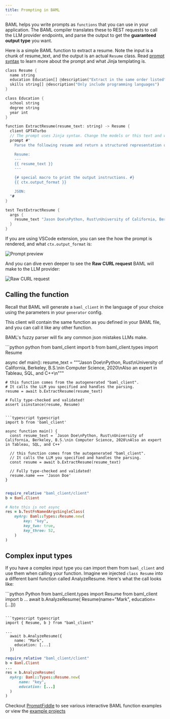 ```yaml
---
title: Prompting in BAML
---
```

BAML helps you write prompts as `functions` that you can use in your application. The BAML compiler translates these to REST requests to call the LLM provider endpoints, and parse the output to get the **guaranteed output type** you want.

Here is a simple BAML function to extract a resume. Note the input is a chunk of resume_text, and the output is an actual `Resume` class. Read [prompt syntax](../prompt-syntax/what-is-jinja.mdx) to learn more about the prompt and what Jinja templating is.

```rust BAML
class Resume {
  name string
  education Education[] @description("Extract in the same order listed")
  skills string[] @description("Only include programming languages")
}

class Education {
  school string
  degree string
  year int
}

function ExtractResume(resume_text: string) -> Resume {
  client GPT4Turbo
  // The prompt uses Jinja syntax. Change the models or this text and watch the prompt preview change!
  prompt #"
    Parse the following resume and return a structured representation of the data in the schema below.

    Resume:
    ---
    {{ resume_text }}
    ---

    {# special macro to print the output instructions. #}
    {{ ctx.output_format }}

    JSON:
  "#
}

test TestExtractResume {
  args {
    resume_text "Jason Doe\nPython, Rust\nUniversity of California, Berkeley, B.S.\nin Computer Science, 2020\nAlso an expert in Tableau, SQL, and C++"
  }
}
```

If you are using VSCode extension, you can see the how the prompt is rendered, and what `ctx.output_format` is:

<img src="/assets/vscode/extract-resume-prompt-preview.png" alt="Prompt preview" />

And you can dive even deeper to see the **Raw CURL request** BAML will make to the LLM provider:

<img src="/assets/vscode/curl-preview.png" alt="Raw CURL request" />


## Calling the function
Recall that BAML will generate a `baml_client` in the language of your choice using the parameters in your `generator` config.

This client will contain the same function as you defined in your BAML file, and you can call it like any other function.

BAML's fuzzy parser will fix any common json mistakes LLMs make.

<CodeBlocks>
```python python
from baml_client import b
from baml_client.types import Resume

async def main():
resume_text = """Jason Doe\nPython, Rust\nUniversity of California, Berkeley, B.S.\nin Computer Science, 2020\nAlso an expert in Tableau, SQL, and C++\n"""

    # this function comes from the autogenerated "baml_client".
    # It calls the LLM you specified and handles the parsing.
    resume = await b.ExtractResume(resume_text)

    # Fully type-checked and validated!
    assert isinstance(resume, Resume)

```

```typescript typescript
import b from 'baml_client'

async function main() {
  const resume_text = `Jason Doe\nPython, Rust\nUniversity of California, Berkeley, B.S.\nin Computer Science, 2020\nAlso an expert in Tableau, SQL, and C++`

  // this function comes from the autogenerated "baml_client".
  // It calls the LLM you specified and handles the parsing.
  const resume = await b.ExtractResume(resume_text)

  // Fully type-checked and validated!
  resume.name === 'Jason Doe'
}
```

```ruby ruby

require_relative "baml_client/client"
b = Baml.Client

# Note this is not async
res = b.TestFnNamedArgsSingleClass(
    myArg: Baml::Types::Resume.new(
        key: "key",
        key_two: true,
        key_three: 52,
    )
)
```

</CodeBlocks>

## Complex input types

If you have a complex input type you can import them from `baml_client` and use them when calling your function. Imagine we injected `class Resume` into a different baml function called AnalyzeResume. Here's what the call looks like:

<CodeBlocks>
```python Python
from baml_client.types import Resume
from baml_client import b
...
  await b.AnalyzeResume(
    Resume(name="Mark", education=[...]))

````

```typescript typescript
import { Resume, b } from "baml_client"

...
  await b.AnalyzeResume({
    name: "Mark",
    education: [...]
  })
````

```ruby Ruby
require_relative "baml_client/client"
b = Baml.Client
...
res = b.AnalyzeResume(
  myArg: Baml::Types::Resume.new(
      name: "key",
      education: [...]
  )
)
```

</CodeBlocks>


Checkout [PromptFiddle](https://promptfiddle.com) to see various interactive BAML function examples or view the [example projects](/examples)
